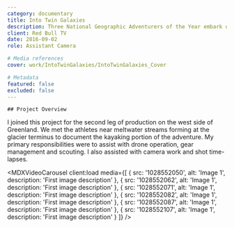 ```yaml
---
category: documentary
title: Into Twin Galaxies
description: Three National Geographic Adventurers of the Year embark on a ski and kayak mission across Greenland. Using kite skis, they tow their whitewater kayaks over 1,000km of ice.
client: Red Bull TV
date: 2016-09-02
role: Assistant Camera

# Media references
cover: work/IntoTwinGalaxies/IntoTwinGalaxies_Cover

# Metadata
featured: false
excluded: false
---
```



<MDXVideo src="o-ZMCRkUmZs" videoType="youtube" isFirstChild={true} />

<MDXInfo date={frontmatter.date} client={frontmatter.client} role={frontmatter.role} />

<MDXContainer containerType="header">

    ## Project Overview

</MDXContainer>

<MDXContainer containerType="text">
	I joined this project for the second leg of production on the west side of Greenland. We met the
	athletes near meltwater streams forming at the glacier terminus to document the kayaking portion
	of the adventure. My primary responsibilities were to assist with drone operation, gear management
	and scouting. I also assisted with camera work and shot time-lapses.
</MDXContainer>

<MDXVideoCarousel
	client:load
	media={[
		{
			src: '1028552050',
			alt: 'Image 1',
			description: 'First image description'
		},
		{
			src: '1028552062',
			alt: 'Image 1',
			description: 'First image description'
		},
		{
			src: '1028552071',
			alt: 'Image 1',
			description: 'First image description'
		},
		{
			src: '1028552082',
			alt: 'Image 1',
			description: 'First image description'
		},
		{
			src: '1028552087',
			alt: 'Image 1',
			description: 'First image description'
		},
		{
			src: '1028552107',
			alt: 'Image 1',
			description: 'First image description'
		}
	]}
/>

<MDXContainer containerType="footer">
	<MDXList
		title="Team"
		items="Director
		Cinematographers"
	/>
	<MDXList
		title="Awards"
		items="Finalist and Special Jury Mention: Banff Mountain Festival
	 	Grand Prize Winner: New Zealand Mountain Film Festival"
	/>
</MDXContainer>
